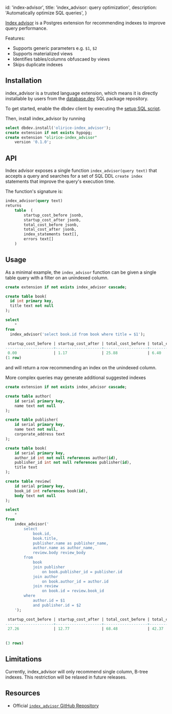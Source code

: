 
  id: 'index-advisor',
  title: 'index_advisor: query optimization',
  description: 'Automatically optimize SQL queries',
}

[Index advisor](https://github.com/supabase/index_advisor) is a Postgres extension for recommending indexes to improve query performance.

Features:

- Supports generic parameters e.g. `$1`, `$2`
- Supports materialized views
- Identifies tables/columns obfuscaed by views
- Skips duplicate indexes

## Installation

index_advisor is a trusted language extension, which means it is directly installable by users from the [database.dev](database.dev) SQL package repository.

To get started, enable the dbdev client by executing the [setup SQL script](https://database.dev/installer).

Then, install index_advisor by running

```sql
select dbdev.install('olirice-index_advisor');
create extension if not exists hypopg;
create extension "olirice-index_advisor"
    version '0.1.0';
```

## API

Index advisor exposes a single function `index_advisor(query text)` that accepts a query and searches for a set of SQL DDL `create index` statements that improve the query's execution time.

The function's signature is:

```sql
index_advisor(query text)
returns
    table  (
        startup_cost_before jsonb,
        startup_cost_after jsonb,
        total_cost_before jsonb,
        total_cost_after jsonb,
        index_statements text[],
        errors text[]
    )
```

## Usage

As a minimal example, the `index_advisor` function can be given a single table query with a filter on an unindexed column.

```sql
create extension if not exists index_advisor cascade;

create table book(
  id int primary key,
  title text not null
);

select
    *
from
  index_advisor('select book.id from book where title = $1');

 startup_cost_before | startup_cost_after | total_cost_before | total_cost_after |                  index_statements                   | errors
---------------------+--------------------+-------------------+------------------+-----------------------------------------------------+--------
 0.00                | 1.17               | 25.88             | 6.40             | {"CREATE INDEX ON public.book USING btree (title)"},| {}
(1 row)
```

and will return a row recommending an index on the unindexed column.

More complex queries may generate additional suggested indexes

```sql
create extension if not exists index_advisor cascade;

create table author(
    id serial primary key,
    name text not null
);

create table publisher(
    id serial primary key,
    name text not null,
    corporate_address text
);

create table book(
    id serial primary key,
    author_id int not null references author(id),
    publisher_id int not null references publisher(id),
    title text
);

create table review(
    id serial primary key,
    book_id int references book(id),
    body text not null
);

select
    *
from
    index_advisor('
        select
            book.id,
            book.title,
            publisher.name as publisher_name,
            author.name as author_name,
            review.body review_body
        from
            book
            join publisher
                on book.publisher_id = publisher.id
            join author
                on book.author_id = author.id
            join review
                on book.id = review.book_id
        where
            author.id = $1
            and publisher.id = $2
    ');

 startup_cost_before | startup_cost_after | total_cost_before | total_cost_after |                  index_statements                         | errors
---------------------+--------------------+-------------------+------------------+-----------------------------------------------------------+--------
 27.26               | 12.77              | 68.48             | 42.37            | {"CREATE INDEX ON public.book USING btree (author_id)",   | {}
                                                                                    "CREATE INDEX ON public.book USING btree (publisher_id)",
                                                                                    "CREATE INDEX ON public.review USING btree (book_id)"}
(3 rows)
```

## Limitations

Currently, index_advisor will only recommend single column, B-tree indexes. This restriction will be relaxed in future releases.

## Resources

- Official [`index_advisor` GitHub Repository](https://github.com/supabase/index_advisor)


